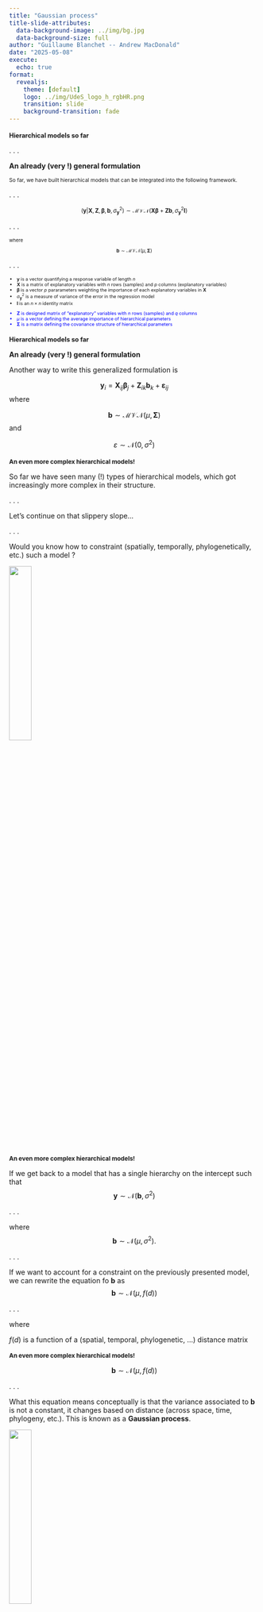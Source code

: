 ```yaml
---
title: "Gaussian process"
title-slide-attributes: 
  data-background-image: ../img/bg.jpg
  data-background-size: full
author: "Guillaume Blanchet -- Andrew MacDonald"
date: "2025-05-08"
execute:
  echo: true
format: 
  revealjs:
    theme: [default]
    logo: ../img/UdeS_logo_h_rgbHR.png
    transition: slide
    background-transition: fade
---
```


## Hierarchical models so far {style="font-size: 0.9em;"}

. . .

**An already (very !) general formulation**

::: {style="font-size: 0.75em"}
So far, we have built hierarchical models that can be integrated into the following framework.
:::

. . .

::: {style="font-size: 0.8em"}
$$(\mathbf{y}|\mathbf{X},\mathbf{Z}, \boldsymbol{\beta}, \mathbf{b}, \sigma_\mathbf{y}^2)\sim \mathcal{MVN}(\mathbf{X} \boldsymbol{\beta} + \mathbf{Z}\mathbf{b}, \sigma_\mathbf{y}^2\mathbf{I})$$
:::

. . .

::: {style="font-size: 0.68em"}

where

$$\mathbf{b}\sim \mathcal{MVN}(\mu, \mathbf{\Sigma})$$
:::

. . .

::: {style="font-size: 0.65em"}

- $\mathbf{y}$ is a vector quantifying a response variable of length $n$
- $\mathbf{X}$ is a matrix of explanatory variables with $n$ rows (samples) and $p$ columns (explanatory variables) 
- $\boldsymbol{\beta}$ is a vector $p$ pararameters weighting the importance of each explanatory variables in $\mathbf{X}$
- $\sigma_\mathbf{y}^2$ is a measure of variance of the error in the regression model
- $\mathbf{I}$ is an $n \times n$ identity matrix 

:::: {style="color: blue"}
- $\mathbf{Z}$ is designed matrix of "explanatory" variables with $n$ rows (samples) and $q$ columns 
- $\mu$ is a vector defining the average importance of hierarchical parameters
- $\mathbf{\Sigma}$ is a matrix defining the covariance structure of hierarchical parameters
::::
:::

## Hierarchical models so far {style="font-size: 0.9em;"}

**An already (very !) general formulation**

Another way to write this generalized formulation is

$$\mathbf{y}_i = \mathbf{X}_{ij} \boldsymbol{\beta}_j + \mathbf{Z}_{ik}\mathbf{b}_{k} + \boldsymbol{\varepsilon}_{ij}$$
where

$$\mathbf{b}\sim \mathcal{MVN}(\mu, \mathbf{\Sigma})$$
and 

$$\varepsilon \sim \mathcal{N}(0, \sigma^2)$$

## An even more complex hierarchical models! {style="font-size: 0.85em;"}

So far we have seen many (!) types of hierarchical models, which got increasingly more complex in their structure.

. . .

Let's continue on that slippery slope... 

. . . 

Would you know how to constraint (spatially, temporally, phylogenetically, etc.) such a model ?

![](https://www.i2symbol.com/pictures/emojis/f/c/3/2/fc326fef420c2381348864310ea8efa1_384.png){fig-align="center" width=30%}

## An even more complex hierarchical models! {style="font-size: 0.85em;"}

If we get back to a model that has a single hierarchy on the intercept such that
$$\mathbf{y} \sim \mathcal{N}(\mathbf{b},\sigma^2)$$

. . .

where
$$\mathbf{b} \sim \mathcal{N}(\mu, \sigma^2).$$

. . . 

If we want to account for a constraint on the previously presented model, we can rewrite the equation fo $\mathbf{b}$ as 
$$\mathbf{b} \sim \mathcal{N}\left(\mu, f(d)\right)$$

. . .

where

$f(d)$ is a function of a (spatial, temporal, phylogenetic, ...) distance matrix

## An even more complex hierarchical models! {style="font-size: 0.85em;"}

$$\mathbf{b} \sim \mathcal{N}\left(\mu, f(d)\right)$$

. . .

What this equation means conceptually is that the variance associated to $\mathbf{b}$ is not a constant, it changes based on distance (across space, time, phylogeny, etc.). This is known as a **Gaussian process**.

![](https://t4.ftcdn.net/jpg/05/69/50/21/240_F_569502134_d2TO2BeHCbvOn4imEyFJJ5n6HdiyJg9X.jpg){fig-align="center" width=30%}

## A bit of history

. . .

In statistics, Gaussian processes have a unique history. The development of this type of model is closely linked to the estimation of mineral deposits. 

. . .

Spatial Gaussian processes are also called **geostatistical** models, where the prefix *geo* refers to geology, not geography, as one may be led to believe.

. . .

As mining engineers are at the root of the development of Gaussian processes, the language associated with this type of model is influenced by this field. 

## A bit of history

Gaussian processes have been developed in the 1950s by 

::::{.columns}
::: {.column width="50%"}
![](https://www.nae.edu/File.aspx?id=191706){fig-align="center" width=60%}

:::::{style="font-size: 0.9em;"}
Daniel G. Krige (1919–2013)
:::::
:::
::: {.column width="50%"}
![](https://upload.wikimedia.org/wikipedia/commons/5/5c/Georges_Matheron.jpg){fig-align="center" width=75%}

:::::{style="font-size: 0.9em;"}
Georges Mathéron (1930–2000)
:::::

:::
::::

## Assumption with Gaussian processes

. . .

In general, when defining a Gaussian process, we make the following assumptions:

. . .

- The closer two samples are, the more similar they are.

. . .

- After a certain distance, it is no longer necessary to consider that a sample influences another.

. . .


**Note** The distance of influence of a sample on another can be different depending on what is being studied, where it is being studied and when it is being studied

## $f(d)$

. . .

So, what does $f(d)$ looks like exactly ?

. . .

In theory, $f(d)$ can be anything... 

. . .

However, in practice, there are particularities of the functions that are defined by the assumptions we impose on our model.

. . . 

Here is a classic structure these variance function take

```r
expVario <- function(d, nugget = 2, sill = 5, range = 10){
  nugget + sill * (1 - exp(-d / range))
}

par(mar = c(5.1, 5.1, 0.1, 0.1))
curve(expVario, 0, 100, 
      lwd = 5,
      bty = "L",
      ylim = c(0, 7),
      las = 1,
      xlab = "Distance",
      ylab = "Variance",
      cex.lab = 2.5,
      cex.axis = 2,
      col = "blue")
```

## $f(d)$ - A bit of vocabulary

. . .

**Nugget effect**

```r
expVario <- function(d, nugget = 2, sill = 5, range = 10){
  nugget + sill * (1 - exp(-d / range))
}

par(mar = c(5.1, 5.1, 0.1, 0.1))
curve(expVario, 0, 100, 
      lwd = 5,
      bty = "L",
      ylim = c(0, 7),
      las = 1,
      xlab = "Distance",
      ylab = "Variance",
      cex.lab = 2.5,
      cex.axis = 2,
      col = "blue")

arrows(x0 = 1,
       y0 = 0,
       x1 = 1,
       y1 = 2,
       length = 0.2,
       angle = 15,
       ljoin = "bevel",
       code = 3,
       lwd = 7,
       col = "orange")
```

## $f(d)$ - A bit of vocabulary

**Range**


```r
expVario <- function(d, nugget = 2, sill = 5, range = 10){
  nugget + sill * (1 - exp(-d / range))
}

par(mar = c(5.1, 5.1, 0.1, 0.1))
curve(expVario, 0, 100, 
      lwd = 5,
      bty = "L",
      ylim = c(0, 7),
      las = 1,
      xlab = "Distance",
      ylab = "Variance",
      cex.lab = 2.5,
      cex.axis = 2,
      col = "blue")

arrows(x0 = 0,
       y0 = 1,
       x1 = 30,
       y1 = 1,
       length = 0.2,
       angle = 15,
       ljoin = "bevel",
       code = 3,
       lwd = 7,
       col = "orange")
```


## $f(d)$ - A bit of vocabulary

**Sill**

```r
expVario <- function(d, nugget = 2, sill = 5, range = 10){
  nugget + sill * (1 - exp(-d / range))
}

par(mar = c(5.1, 5.1, 0.1, 0.1))
curve(expVario, 0, 100, 
      lwd = 5,
      bty = "L",
      ylim = c(0, 7),
      las = 1,
      xlab = "Distance",
      ylab = "Variance",
      cex.lab = 2.5,
      cex.axis = 2,
      col = "blue")

arrows(x0 = 60,
       y0 = 2,
       x1 = 60,
       y1 = 7,
       length = 0.2,
       angle = 15,
       ljoin = "bevel",
       code = 3,
       lwd = 7,
       col = "orange")
```

## $f(d)$ - types of functions {style="font-size: 0.85em;"}

. . .

Many functions that have been proposed have this general shape

. . . 

Let's first study the exponential function

$$C_0 + C_1 \left(1-e^{-d/a}\right)$$

. . .

where

- $C_0$ is the nugget effect

. . .

- $C_1$ is the sill

. . .

- $d$ is the distance

. . .

- $a$ is the range

## Exponential function

Nugget : 2 -- Sill : 5 -- Range : 10

```r
expVario <- function(d, nugget = 2, sill = 5, range = 10){
  nugget + sill * (1 - exp(-d / range))
}

par(mar = c(5.1, 5.1, 0.1, 0.1))
curve(expVario, 0, 100, 
      lwd = 5,
      bty = "L",
      ylim = c(0, 7),
      las = 1,
      xlab = "Distance",
      ylab = "Variance",
      cex.lab = 2.5,
      cex.axis = 2,
      col = "blue")
```

## An illustrative example {style="font-size: 0.9em;"}

. . . 

To present how Gaussian processes can be used, let's study the distribution of *Sylvilagus oviparus* in Montréal.

. . .

**A few characteristics of** ***Sylvilagus oviparus***

- They are found mainly in urban parks of Montréal and are very efficient at hiding in hollow trees and burrows.

. . .

- They lay their eggs (often pastel-coloured) on the Sunday following the first full moon after the spring equinox. 

. . .

- They move well in an urban  setting and are not affected by the level of urbanisation


## A typical member of the species

![](https://t3.ftcdn.net/jpg/05/78/06/66/240_F_578066681_18vcVGHuSLDc4dQE6HTXG8qsn2tjSHMy.jpg){fig-align="center" width=75%}

## Distribution of *S. oviparus* in Montréal {style="font-size: 0.9em;"}

. . .

In 2015, a survey was carried out to find *Sylvilagus oviparus* in Montréal's park. Here are the data
. . .

::::{.columns}
:::{.column width="60%"}
```r
library(mapview)
explan<-readRDS("./slides/data/explanaNest.RDS")
lapin <- readRDS("./slides/data/lapin.RDS")

# Carte de présence absence en 2015
present <- explan[lapin$PA == 1,]
absent <- explan[lapin$PA == 0,]

# Map species
mapview(list(present, absent),
        col.regions = list("lightblue", "hotpink"),
        color = list("blue", "hotpink"),
        legend = list(TRUE, TRUE))
```
:::
:::{.column width="40%"}

:::::{style="font-size: 0.8em;"}
Within the censused park

- <span style="color:blue;">Blue parks</span> : observed

- <span style="color:#FF33FF;">Pink parks</span> : not observed
:::::
:::
::::

## Model

. . .

Since we have presence-absence data

$$P(y = 1) = \frac{\exp(b)}{1 - \exp(b)}$$

. . .

where 
$$b \sim{\cal N}\left(0, C_0 +C_1\left(1 - e^{\frac{-d}{a}}\right)\right)$$

## Fitting the model

```r
library(sf)
library(terra)
library(vegan)
library(INLA)

lapin <- readRDS("Repository/hiermod/slides/data/lapin.RDS")
explan <- readRDS("Repository/hiermod/slides/data/explanaNest.RDS")
mtl <- readRDS("Repository/hiermod/slides/data/mtl.RDS")

#===============================
# Building presence-absence data
#===============================
# Extract coordinates
lapinCoord <- st_coordinates(st_centroid(explan))

# Build PCNM for coordinates
PCNM <- pcnm(dist(lapinCoord))

# Presence-absence
lapin$PA <- ifelse(sign(PCNM$vectors[,6])<0, 0, 1)

#==================================================
# Building model - I cheated to make it fast and
# the Matern function was used, not the exponential
#==================================================
# INLA Mesh
mesh <- inla.mesh.2d(boundary = mtl, 
                     max.edge = 0.02,
                     offset = c(0.02,0.02),
                     cutoff = 0.01,
                     crs = st_crs(mtl))

# SPDE
SPDE <- inla.spde2.pcmatern(mesh=mesh,
                            alpha=2,
                            prior.range=c(0.05, 0.01),
                            prior.sigma=c(1, 0.01))

# Index matrix
Field <- inla.spde.make.index("field",n.spde=mesh$n)

# A matrix for estimation
AEst<-inla.spde.make.A(mesh,loc=as.matrix(lapinCoord))

# A matrix for prediction
APred<-inla.spde.make.A(mesh)

# For estimation
AEstlist <- list(AEst)

# For prediction
APredlist <- list(APred)

# Organise effect

# Estimation
effectEst <- list(i = 1:SPDE$n.spde)

# Prediction
effectPred <- list(i = 1:SPDE$n.spde)

# Stack for estimation
StackEst <- inla.stack(data=list(lapin = PA),
                       A = AEstlist,
                       effects = effectEst,
                       tag="est")

# Stack for prediction
StackPred <- inla.stack(data=list(lapin = NA),
                        A=APredlist,
                        effects=effectPred,
                        tag="pred")

# Organise StackEst and StackPred into a single stack
Stack <- inla.stack(StackEst,StackPred)

# Build model
model <- inla(lapin ~ 0 + f(i, model = SPDE),
              data = inla.stack.data(Stack),
              family="binomial",
              Ntrials=1,
              control.family =list(link="logit"),
              control.predictor=list(A=inla.stack.A(Stack),
                                     compute=TRUE, link = 1),
              control.compute=list(waic=TRUE))

#===============
# Prediction map
#===============
# Dimention of the raster
rasterDim <- c(1000, 1500)

# Define basis of the map
mapBasis <- inla.mesh.projector(mesh,
                                dims = rasterDim,
                                xlim = c(st_bbox(mtl)[1], st_bbox(mtl)[3]),
                                ylim = c(st_bbox(mtl)[2], st_bbox(mtl)[4]),
                                crs = st_crs(mtl))

# Find the mesh edges on which predictions should be made
ID <- inla.stack.index(Stack, tag="pred")$data

# Calculate prediction
mapMean <- inla.mesh.project(mapBasis, 
                             model$summary.fitted.values[["mean"]][ID])

# Transform map into a raster
rastMean <- rast(nrows = rasterDim[1],
                 ncol = rasterDim[2],
                 crs = crs(mtl),
                 xmin = min(mapBasis$x), xmax = max(mapBasis$x),
                 ymin = min(mapBasis$y), ymax = max(mapBasis$y))

values(rastMean) <- as.vector(t(mapMean[,ncol(mapMean):1]))

# Mask of Montréal over the raster
lapinPredMask <- mask(rastMean,mtl)

saveRDS(lapinPredMask, file= "lapinMtl.RDS")

#==============================
# Calculate the range in meters
#==============================
x <- c(-73.8, -73.8 + model$summary.hyperpar$mean[1])
y <- c(45.4, 45.4)

twoPts <- st_as_sf(as.data.frame(cbind(x,y)),
                   coords = c("x", "y"),
                   crs = st_crs(mtl))

twoPtsProj <- st_transform(twoPts, crs = 32182)

dist(st_coordinates(twoPtsProj)) 
# Range = ~ 10200 m
model$summary.hyperpar$mean[2]
# Sill = ~ 3.12
```

If we estimate the parameters of the model presented in the previous slide we get a Gaussian process that looks like


```r
expVario <- function(d, nugget = 0, sill = 3.12, range = 10200){
  nugget + sill * (1 - exp(-d / range))
}

# The parameters were slightly 

par(mar = c(5.1, 5.5, 0.1, 0.1))
curve(expVario, 0, 45000, 
      lwd = 5,
      bty = "L",
      ylim = c(0, 3.5),
      las = 1,
      xlab = "",
      ylab = "",
      cex.axis = 2,
      col = "blue")

mtext("Distance", side = 1, line = 3.5, cex = 2.5)
mtext("Variance", side = 2, line = 3.75, cex = 2.5)
```

. . .

What can we learn from this model ?

## Prediction map

```r
library(terra)
lapinMtl <- readRDS("./slides/data/lapinMtl.RDS")
mapview::mapview(lapinMtl) + 
mapview(list(present, absent),
      col.regions = list("lightblue", "hotpink"),
      color = list("blue", "hotpink"),
      legend = list(TRUE, TRUE))
```

## Kringing

If we want to interpolate across the region of interest, this is known as **kriging**.

. . .

**Simple kriging**

So far, we have seen the most simplistic Gaussian process where there is not even any intercept that is estimated. In short, the model is constructed using only the covariance function. 

. . .

In a linear regression perspective, this means that

$$\mathbf{y}\sim\mathcal{N}(0, f(d))$$

## Kringing {style="font-size: 0.9em;"}

::: {style="font-size: 1.1em;"}
**Ordinary kriging** 
:::

If we want to account for an intercept in the model such that 

$$\mathbf{y}\sim\mathcal{N}(\beta_0, f(d))$$

This is known as **ordinary kriging**.

. . .

::: {style="font-size: 1.1em;"}
**Universal kriging** 
:::

If we want to account for one or more explanatory variables in the model such that 

$$\mathbf{y}\sim\mathcal{N}(\beta_0 + \mathbf{X}\beta, f(d))$$
This is known as **Universal kriging**.
